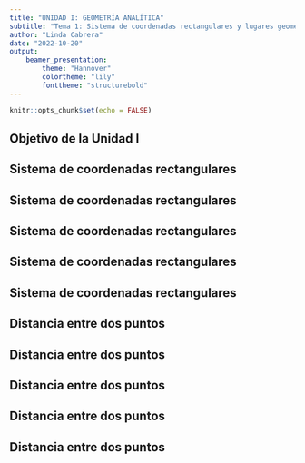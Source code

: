```yaml
---
title: "UNIDAD I: GEOMETRÍA ANALÍTICA"
subtitle: "Tema 1: Sistema de coordenadas rectangulares y lugares geométricos"
author: "Linda Cabrera"
date: "2022-10-20"
output: 
    beamer_presentation:
        theme: "Hannover"
        colortheme: "lily"
        fonttheme: "structurebold"
---
```


```r
knitr::opts_chunk$set(echo = FALSE)

```


## Objetivo de la Unidad I

  \begin{itemize}
    \item<1-> Relacionar objetos y métodos algebraicos o analíticos con objetos y métodos geométricos, para la representación, resolución e interpretación analítica de problemas geométricos y viceversa, \emph{con laboriosidad}.
  \end{itemize}
  
\vspace{0.5cm}
  
\textbf{Objetivos Específicos:}

  \begin{itemize}
    \item<2-> Reconocer al plano cartesiano como una herramienta útil e indispensable para la representación en forma gráfica de información dada mediante parejas ordenadas.
    \end{itemize}
  
## Sistema de coordenadas rectangulares

\begin{itemize}
    \item Un \alert{sistema coordenado rectangular} se forma con dos rectas numéricas perpendiculares que se intersecan en el punto correspondiente al número 0 en cada recta. \pause
    \item El punto de intersección se llama \alert{origen} y se representa con el símbolo O. \pause
    \item La recta numérica horizontal se llama \alert{eje $x$} y la recta numérica vertical se llama \alert{eje $y$}. \pause
    \item Esos dos ejes dividen al plano en cuatro regiones llamadas \alert{cuadrantes}, que llevan las marcas I, II, III y IV, como se muestra en la Figura \ref{fig1}. 
\end{itemize}

## Sistema de coordenadas rectangulares

\begin{itemize}
    \item Si no se especifican las marcas de intervalo en los ejes coordenados, como en la Figura \ref{fig1}, se puede suponer que una marca corresponde a una unidad, esto quiere decir que las escalas de los ejes coordenados pueden ser diferentes. \pause
    \item Un plano que contiene un sistema coordenado rectangular se llama \alert{plano $xy$}, \alert{plano coordenado} o simplemente \alert{espacio bidimensional}. \pause
    \item Si una línea vertical y otra horizontal que pasan por $P$ intersectan los ejes $x$ y $y$ en $a$ y $b$, respectivamente, entonces $P$ tiene coordenadas $(a, b)$, como en la Figura \ref{fig1}.
\end{itemize}

## Sistema de coordenadas rectangulares

\begin{figure}[h]
\centering
\includegraphics[width=4cm]{imagenes/cuadrante.JPG}
\includegraphics[width=5.2cm]{imagenes/coordenadas.JPG}
\caption{\footnotesize{a) Cuadrantes en el plano cartesiano, b) Coordenadas cartesianas}}
\label{fig1}
\end{figure}
\vspace{0.5cm}


## Sistema de coordenadas rectangulares

\begin{exampleblock}{Ejemplo 1.1}
  \textbf{\small{Grafique los puntos dados en el plano cartesiano } $(2,3), (0,1), (-3,2), (-4,-1), (3,-2)$}\\

\centering
\includegraphics[width=8cm]{imagenes/ejemplo1.png}

  \end{exampleblock}


## Sistema de coordenadas rectangulares
  
\begin{alertblock}{Ejercicios propuestos}
  \begin{enumerate}
      \item \textbf{\small{Grafique los siguientes puntos en el plano cartesiano e indique en qué cuadrante se encuentran ubicados estos puntos: }} $(0,3)$, $(3,0)$, $(-2,2)$, $(-1,-\sqrt{5})$, $(\sqrt{2},-4)$, $(1/2,2)$, $(-3/2,-1)$, $(1,-5/2)$
      \item \textbf{\small{Grafique el polígono que se forma al unir consecutivamente los puntos: }} $P_1 (1, 1)$, $P_2 (0, 4)$, $P_3 (2,2)$, $P_4 (3, 3)$, $P_5 (4, 2)$, $P_6 (6, 4)$, $P_7 (5, 1)$
  \end{enumerate}
  \end{alertblock}


## Distancia entre dos puntos

\begin{itemize}
    \item \small{Para calcular la distancia entre cualesquiera dos puntos en el plano, existe una fórmula que tiene como base el \alert{Teorema de Pitágoras}, el cual dice que si $a$ y $b$ son las medidas de los dos catetos de un triángulo rectángulo y $c$ es la medida de su hipotenusa, entonces $$a^2 + b^2 = c^2$$ } \pause
    \item \small{Ahora considérese cualesquiera dos puntos $P$ y $Q$, con coordenadas $(x_1, y_1)$ y $(x_2, y_2)$, respectivamente. La distancia entre $P$ y $Q$ vendrían a representar la hipotenusa del triangulo rectángulo, mientras que la distancia entre P y R y la distancia entre Q y R serían los catetos, tal como se muestra en la Figura \ref{fig2}.}
\end{itemize}



## Distancia entre dos puntos

\begin{figure}[h]
\centering
    \includegraphics[width=8cm]{imagenes/distancia.jpg}
\caption{\footnotesize{Distancia entre dos puntos}}
\label{fig2}
\end{figure}



## Distancia entre dos puntos

\begin{itemize}
    \item Cuando aplicamos el Teorema de Pitágoras y tomamos la raíz cuadrada principal de ambos lados, obtenemos la expresión siguiente para la \alert{fórmula de la distancia}
    $$d(P,Q) = \sqrt{(x_2 - x_1)^2 + (y_2 - y_1)^2}$$ \pause
    \item La fórmula es válida incluso si los dos puntos pertenecen a la misma recta horizontal o a la misma recta vertical.
\end{itemize}



## Distancia entre dos puntos

\begin{exampleblock}{Ejemplo 1.2}
  \textbf{\small{Encuentre la distancia entre $P(-2,3)$ y $Q(4,-1)$}}\\
 
 \begin{itemize}
      \item \small{Primero identifique los puntos $x_1$, $x_2$, $y_1$ y $y_2$. Observe que no importa si tomo a $P$ o $Q$ como el primer punto, el cuadrado al momento de aplicar la fórmula hará que se desparezca el valor negativo.}
      $$x_1 = -2, \quad x_2 = 4, \quad y_1 = 3, \quad y_2 = -1$$
\item Luego reemplace los valores en la fórmula.

\begin{align*}
      d(P,Q) & = \sqrt{(x_2 - x_1)^2 + (y_2 - y_1)^2} \\
             & = \sqrt{(4 - (-2)^2 + ((-1) - 3)^2}\\
             & = \sqrt{36 + 16} = \sqrt{52} = 7,21\\
             \end{align*}

\end{itemize}

  \end{exampleblock}
  


## Distancia entre dos puntos

  \begin{alertblock}{Ejercicios propuestos}
  \begin{enumerate}
      \item \textbf{\small{Encuentre la distancia entre $P(\sqrt{2}, \sqrt{3})$ y $Q(\pi, \pi)$}}
      \item \textbf{\small{Halle el perímetro de un triángulo cuyos vértices son los puntos: }} $P_1 (-4, -2)$, $P_2(-2, 5)$, $P_3 (6,2)$
  \end{enumerate}
  \end{alertblock}
